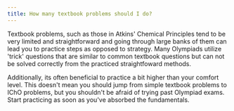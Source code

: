 ```yaml
---
title: How many textbook problems should I do?
---
```


Textbook problems, such as those in Atkins' Chemical Principles tend to be very limited and straightforward and going through large banks of them can lead you to practice steps as opposed to strategy.
Many Olympiads utilize 'trick' questions that are similar to common textbook questions but can not be solved correctly from the practiced straightfoward methods.

Additionally, its often beneficial to practice a bit higher than your comfort level. This doesn't mean you should jump from simple textbook problems to IChO problems, but you shouldn't be afraid of trying past Olympiad exams. Start practicing as soon as you've absorbed the fundamentals.
